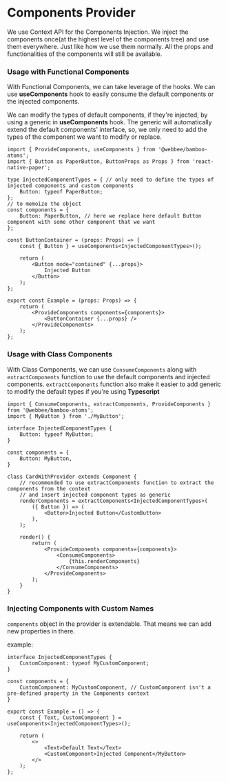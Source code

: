 <!-- Custom-MDX-Documentation.mdx -->

# Components Provider

We use Context API for the Components Injection.
We inject the components once(at the highest level of the components tree) and use them everywhere. Just like how we use them normally.
All the props and functionalities of the components will still be available.

### Usage with Functional Components

With Functional Components, we can take leverage of the hooks.
We can use **useComponents** hook to easily consume the default components or the injected components.

We can modify the types of default components, if they're injected, by using a generic in **useComponents** hook.
The generic will automatically extend the default components' interface, so, we only need to add the types of the component we want to modify or replace.

```tsx
import { ProvideComponents, useComponents } from '@webbee/bamboo-atoms';
import { Button as PaperButton, ButtonProps as Props } from 'react-native-paper';

type InjectedComponentTypes = { // only need to define the types of injected components and custom components
    Button: typeof PaperButton;
};
// to memoize the object
const components = {
    Button: PaperButton, // here we replace here default Button component with some other component that we want
};

const ButtonContainer = (props: Props) => {
    const { Button } = useComponents<InjectedComponentTypes>();

    return (
        <Button mode="contained" {...props}>
            Injected Button
        </Button>
    );
};

export const Example = (props: Props) => {
    return (
        <ProvideComponents components={components}>
            <ButtonContainer {...props} />
        </ProvideComponents>
    );
};
```

### Usage with Class Components

With Class Components, we can use `ConsumeComponents` along with `extractComponents` function to use the default components and injected components.
`extractComponents` function also make it easier to add generic to modify the default types if you're using **Typescript**

```tsx
import { ConsumeComponents, extractComponents, ProvideComponents } from '@webbee/bamboo-atoms';
import { MyButton } from './MyButton';

interface InjectedComponentTypes {
    Button: typeof MyButton;
}

const components = {
    Button: MyButton,
}

class CardWithProvider extends Component {
    // recommended to use extractComponents function to extract the components from the context
    // and insert injected component types as generic
    renderComponents = extractComponents<InjectedComponentTypes>(
        ({ Button }) => (
            <Button>Injected Button</CustomButton>
        ),
    );

    render() {
        return (
            <ProvideComponents components={components}>
                <ConsumeComponents>
                    {this.renderComponents}
                </ConsumeComponents>
            </ProvideComponents>
        );
    }
}
```

### Injecting Components with Custom Names

`components` object in the provider is extendable. That means we can add new properties in there.

example:

```tsx
interface InjectedComponentTypes {
    CustomComponent: typeof MyCustomComponent;
}

const components = {
    CustomComponent: MyCustomComponent, // CustomComponent isn't a pre-defined property in the Components context
}

export const Example = () => {
    const { Text, CustomComponent } = useComponents<InjectedComponentTypes>();

    return (
        <>
            <Text>Default Text</Text>
            <CustomComponent>Injected Component</MyButton>
        </>
    );
};
```
